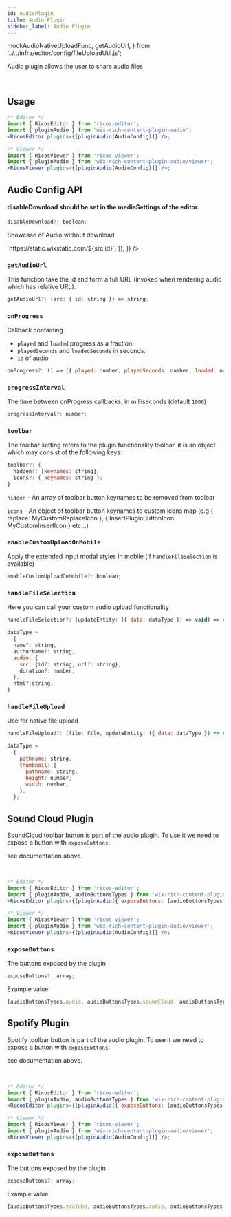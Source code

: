```yaml
---
id: AudioPlugin
title: Audio Plugin
sidebar_label: Audio Plugin
---
```


  mockAudioNativeUploadFunc,
  getAudioUrl,
} from '../../infra/editor/config/fileUploadUtil.js';

Audio plugin allows the user to share audio files

<div className="card">
  <RicosEditorWithMobile
    content={createContent('Add A Audio!')}
    placeholder={'Type here!'}
    plugins={[pluginAudio({ handleFileUpload: mockAudioNativeUploadFunc, getAudioUrl })]}
  />
</div>
<br />

## Usage

```jsx
/* Editor */
import { RicosEditor } from 'ricos-editor';
import { pluginAudio } from 'wix-rich-content-plugin-audio';
<RicosEditor plugins={[pluginAudio(AudioConfig)]} />;

/* Viewer */
import { RicosViewer } from 'ricos-viewer';
import { pluginAudio } from 'wix-rich-content-plugin-audio/viewer';
<RicosViewer plugins={[pluginAudio(AudioConfig)]} />;
```

## Audio Config API

#### disableDownload should be set in the mediaSettings of the editor.

```jsx
disableDownload?: boolean;
```

Showcase of Audio without download

<div className="card">
  <RicosViewer
    content={audioContent}
    placeholder={'Type here!'}
    plugins={[
      pluginAudioViewer({
        getAudioUrl: src => `https://static.wixstatic.com/${src.id}`,
      }),
    ]}
  />
</div>

### `getAudioUrl`

This function take the id and form a full URL (invoked when rendering audio which has relative URL).

```jsx
getAudioUrl?: (src: { id: string }) => string;
```

### `onProgress`

Callback containing

- `played` and `loaded` progress as a fraction.
- `playedSeconds` and `loadedSeconds` in seconds.
- `id` of audio

```jsx
onProgress?: () => ({ played: number, playedSeconds: number, loaded: number, loadedSeconds: number, id: string });
```

### `progressInterval`

The time between onProgress callbacks, in milliseconds (default `1000`)

```jsx
progressInterval?: number;
```

### `toolbar`

The toolbar setting refers to the plugin functionality toolbar, it is an object which may consist of the following keys:

```jsx
toolbar?: {
  hidden?: [keynames: string];
  icons?: { keynames: string };
}
```

`hidden` - An array of toolbar button keynames to be removed from toolbar

`icons` - An object of toolbar button keynames to custom icons map (e.g { replace: MyCustomReplaceIcon }, { InsertPluginButtonIcon: MyCustomInsertIcon } etc...)

### `enableCustomUploadOnMobile`

Apply the extended input modal styles in mobile (if `handleFileSelection` is available)

```jsx
enableCustomUploadOnMobile?: boolean;
```

### `handleFileSelection`

Here you can call your custom audio upload functionality

```jsx
handleFileSelection?: (updateEntity: ({ data: dataType }) => void) => void;

dataType =
  {
  name?: string,
  authorName?: string,
  audio: {
    src: {id?: string, url?: string},
    duration?: number,
  },
  html?:string,
}
```

### `handleFileUpload`

Use for native file upload

```jsx
handleFileUpload?: (file: File, updateEntity: ({ data: dataType }) => void) => void;

dataType =
  {
    pathname: string,
    thumbnail: {
      pathname: string,
      height: number,
      width: number,
    },
  };
```

## Sound Cloud Plugin

SoundCloud toolbar button is part of the audio plugin. To use it we need to expose a button with `exposeButtons`:

see documentation above.

<div className="card">
  <RicosEditorWithMobile
    content={createContent('Add A SoundCloud!')}
    placeholder={'Type here!'}
    plugins={[
      pluginAudio({
        handleFileUpload: mockAudioNativeUploadFunc,
        getAudioUrl,
        exposeButtons: ['soundCloud', 'audio'],
      }),
    ]}
  />
</div>
<br />

```jsx
/* Editor */
import { RicosEditor } from 'ricos-editor';
import { pluginAudio, audioButtonsTypes } from 'wix-rich-content-plugin-audio';
<RicosEditor plugins={[pluginAudio({ exposeButtons: [audioButtonsTypes.soundCloud] })]} />;

/* Viewer */
import { RicosViewer } from 'ricos-viewer';
import { pluginAudio } from 'wix-rich-content-plugin-audio/viewer';
<RicosViewer plugins={[pluginAudio(AudioConfig)]} />;
```

### `exposeButtons`

The buttons exposed by the plugin

```jsx
exposeButtons?: array;
```

Example value:

```jsx
[audioButtonsTypes.audio, audioButtonsTypes.soundCloud, audioButtonsTypes.spotify];
```

## Spotify Plugin

Spotify toolbar button is part of the audio plugin. To use it we need to expose a button with `exposeButtons`:

see documentation above.

<div className="card">
  <RicosEditorWithMobile
    content={createContent('Add A Spotify!')}
    placeholder={'Type here!'}
    plugins={[
      pluginAudio({
        handleFileUpload: mockAudioNativeUploadFunc,
        getAudioUrl,
        exposeButtons: ['spotify', 'audio'],
      }),
    ]}
  />
</div>
<br />

```jsx
/* Editor */
import { RicosEditor } from 'ricos-editor';
import { pluginAudio, audioButtonsTypes } from 'wix-rich-content-plugin-audio';
<RicosEditor plugins={[pluginAudio({ exposeButtons: [audioButtonsTypes.spotify] })]} />;

/* Viewer */
import { RicosViewer } from 'ricos-viewer';
import { pluginAudio } from 'wix-rich-content-plugin-audio/viewer';
<RicosViewer plugins={[pluginAudio(AudioConfig)]} />;
```

### `exposeButtons`

The buttons exposed by the plugin

```jsx
exposeButtons?: array;
```

Example value:

```jsx
[audioButtonsTypes.youTube, audioButtonsTypes.audio, audioButtonsTypes.soundCloud];
```
